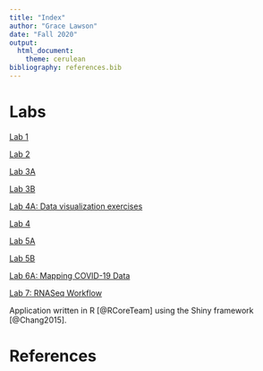 ```yaml
---
title: "Index"
author: "Grace Lawson"
date: "Fall 2020"
output: 
  html_document:
    theme: cerulean 
bibliography: references.bib
---
```


# Labs  

  [Lab 1](Lawson_Lab1.html)

  [Lab 2](lab2_lab1wreferences.html)
  
  [Lab 3A](Lab_3A.html)
 
  [Lab 3B](Lab_3B.html)
  
  [Lab 4A: Data visualization exercises](Lab_4a.html)
  
  [Lab 4](Lab_4.html)

  [Lab 5A](Lab_5a.html) 
  
  [Lab 5B](Lab_5B.html)  
  
  [Lab 6A: Mapping COVID-19 Data](Lab_6.html)
  
  [Lab 7: RNASeq Workflow](Lab_7.html)
  
Application written in R [@RCoreTeam] using the Shiny framework [@Chang2015].

# References